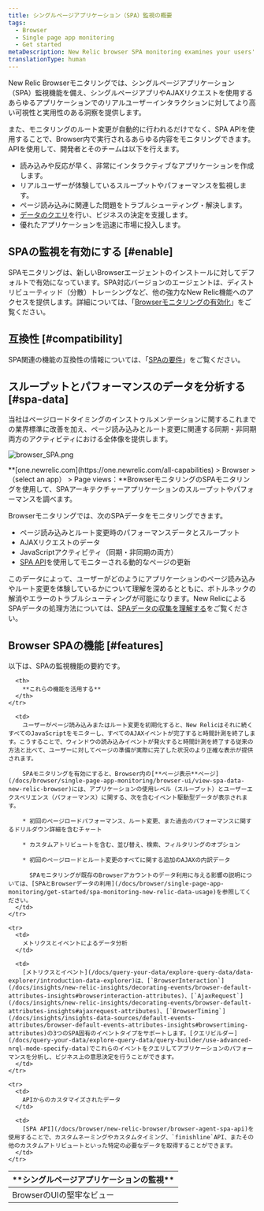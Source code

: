 ```yaml
---
title: シングルページアプリケーション（SPA）監視の概要
tags:
  - Browser
  - Single page app monitoring
  - Get started
metaDescription: New Relic browser SPA monitoring examines your users' experience with the frontend logic for single-page apps or any apps that pull content dynamically.
translationType: human
---
```



New Relic Browserモニタリングでは、シングルページアプリケーション（SPA）監視機能を備え、シングルページアプリやAJAXリクエストを使用するあらゆるアプリケーションでのリアルユーザーインタラクションに対してより高い可視性と実用性のある洞察を提供します。

また、モニタリングのルート変更が自動的に行われるだけでなく、SPA APIを使用することで、Browser内で実行されるあらゆる内容をモニタリングできます。APIを使用して、開発者とそのチームは以下を行えます。

* 読み込みや反応が早く、非常にインタラクティブなアプリケーションを作成します。
* リアルユーザーが体験しているスループットやパフォーマンスを監視します。
* ページ読み込みに関連した問題をトラブルシューティング・解決します。
* [データのクエリ](/docs/using-new-relic/data/understand-data/query-new-relic-data)を行い、ビジネスの決定を支援します。
* 優れたアプリケーションを迅速に市場に投入します。

## SPAの監視を有効にする [#enable]

SPAモニタリングは、新しいBrowserエージェントのインストールに対してデフォルトで有効になっています。SPA対応バージョンのエージェントは、ディストリビューティッド（分散）トレーシングなど、他の強力なNew Relic機能へのアクセスを提供します。詳細については、「[Browserモニタリングの有効化](/docs/browser/new-relic-browser/installation/update-browser-agent/#agent-types)」をご覧ください。

## 互換性 [#compatibility]

SPA関連の機能の互換性の情報については、「[SPAの要件](/docs/browser/new-relic-browser/getting-started/compatibility-requirements-browser-monitoring#spa)」をご覧ください。

## スループットとパフォーマンスのデータを分析する [#spa-data]

当社はページロードタイミングのインストゥルメンテーションに関するこれまでの業界標準に改善を加え、ページ読み込みとルート変更に関連する同期・非同期両方のアクティビティにおける全体像を提供します。

<img
  title="browser_SPA.png"
  alt="browser_SPA.png"
  src={browserSpaPageview}
/>

<figcaption>
  **[one.newrelic.com](https://one.newrelic.com/all-capabilities) > Browser > （select an app） > Page views：**BrowserモニタリングのSPAモニタリングを使用して、SPAアーキテクチャーアプリケーションのスループットやパフォーマンスを調べます。
</figcaption>

Browserモニタリングでは、次のSPAデータをモニタリングできます。

* ページ読み込みとルート変更時のパフォーマンスデータとスループット
* AJAXリクエストのデータ
* JavaScriptアクティビティ（同期・非同期の両方）
* [SPA API](/docs/browser/new-relic-browser/browser-agent-spa-api)を使用してモニターされる動的なページの更新

このデータによって、ユーザーがどのようにアプリケーションのページ読み込みやルート変更を体験しているかについて理解を深めるとともに、ボトルネックの解消やエラーのトラブルシューティングが可能になります。New RelicによるSPAデータの処理方法については、[SPAデータの収集を理解する](/docs/browser/single-page-app-monitoring/use-spa-data/understand-spa-data-collection)をご覧ください。

## Browser SPAの機能 [#features]

以下は、SPAの監視機能の要約です。

<table>
  <thead>
    <tr>
      <th style={{ width: "200px" }}>
        **シングルページアプリケーションの監視**
      </th>

      <th>
        **これらの機能を活用する**
      </th>
    </tr>
  </thead>

  <tbody>
    <tr>
      <td>
        BrowserのUIの堅牢なビュー
      </td>

      <td>
        ユーザーがページ読み込みまたはルート変更を初期化すると、New Relicはそれに続くすべてのJavaScriptをモニターし、すべてのAJAXイベントが完了すると時間計測を終了します。こうすることで、ウィンドウの読み込みイベントが発火すると時間計測を終了する従来の方法と比べて、ユーザーに対してページの準備が実際に完了した状況のより正確な表示が提供されます。

        SPAモニタリングを有効にすると、Browser内の[**ページ表示**ページ](/docs/browser/single-page-app-monitoring/browser-ui/view-spa-data-new-relic-browser)には、アプリケーションの使用レベル（スループット）とユーザーエクスペリエンス（パフォーマンス）に関する、次を含むイベント駆動型データが表示されます。

        * 初回のページロードパフォーマンス、ルート変更、また過去のパフォーマンスに関するドリルダウン詳細を含むチャート

        * カスタムアトリビュートを含む、並び替え、検索、フィルタリングのオプション

        * 初回のページロードとルート変更のすべてに関する追加のAJAXの内訳データ

          SPAモニタリングが既存のBrowserアカウントのデータ利用に与える影響の説明については、[SPAとBrowserデータの利用](/docs/browser/single-page-app-monitoring/get-started/spa-monitoring-new-relic-data-usage)を参照してください。
      </td>
    </tr>

    <tr>
      <td>
        メトリクスとイベントによるデータ分析
      </td>

      <td>
        [メトリクスとイベント](/docs/query-your-data/explore-query-data/data-explorer/introduction-data-explorer)は、[`BrowserInteraction`](/docs/insights/new-relic-insights/decorating-events/browser-default-attributes-insights#browserinteraction-attributes)、[`AjaxRequest`](/docs/insights/new-relic-insights/decorating-events/browser-default-attributes-insights#ajaxrequest-attributes)、[`BrowserTiming`](/docs/insights/insights-data-sources/default-events-attributes/browser-default-events-attributes-insights#browsertiming-attributes)の3つのSPA固有のイベントタイプをサポートします。[クエリビルダー](/docs/query-your-data/explore-query-data/query-builder/use-advanced-nrql-mode-specify-data)でこれらのイベントをクエリしてアプリケーションのパフォーマンスを分析し、ビジネス上の意思決定を行うことができます。
      </td>
    </tr>

    <tr>
      <td>
        APIからのカスタマイズされたデータ
      </td>

      <td>
        [SPA API](/docs/browser/new-relic-browser/browser-agent-spa-api)を使用することで、カスタムネーミングやカスタムタイミング、`finishline`API、またその他のカスタムアトリビュートといった特定の必要なデータを取得することができます。
      </td>
    </tr>
  </tbody>
</table>